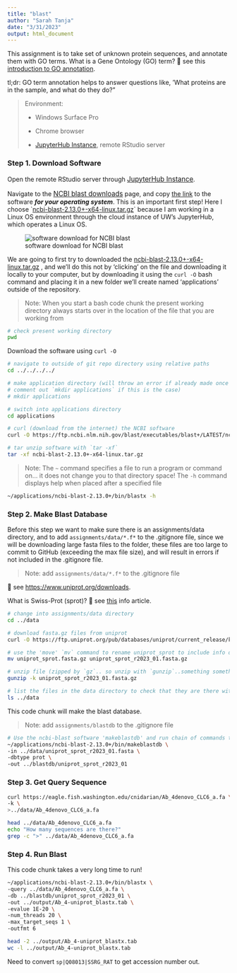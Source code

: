```yaml
---
title: "blast"
author: "Sarah Tanja"
date: "3/31/2023"
output: html_document
---
```


This assignment is to take set of unknown protein sequences, and annotate them with GO terms. What is a Gene Ontology (GO) term? 👀 see this [introduction to GO annotation](http://geneontology.org/docs/go-annotations/).

tl;dr: GO term annotation helps to answer questions like, 'What proteins are in the sample, and what do they do?"

> Environment:
>
> -   Windows Surface Pro
>
> -   Chrome browser
>
> -   [JupyterHub Instance](https://jupyter.rttl.uw.edu/2023-spring-fish-546-a), remote RStudio server

### Step 1. Download Software

Open the remote RStudio server through [JupyterHub Instance](https://jupyter.rttl.uw.edu/2023-spring-fish-546-a){style="font-size: 11.4pt;"}.

Navigate to the [NCBI blast downloads](https://ftp.ncbi.nlm.nih.gov/blast/executables/blast+/LATEST/){style="font-size: 11.4pt;"} page, and copy [the link]{.underline} to the software ***for your operating system***. This is an important first step! Here I choose \`[ncbi-blast-2.13.0+-x64-linux.tar.gz](https://ftp.ncbi.nlm.nih.gov/blast/executables/blast+/LATEST/ncbi-blast-2.13.0+-x64-linux.tar.gz)\` because I am working in a Linux OS environment through the cloud instance of UW's JupyterHub, which operates a Linux OS.

![software download for NCBI blast](ncbiblastdownload.png)

We are going to first try to downloaded the [ncbi-blast-2.13.0+-x64-linux.tar.gz](https://ftp.ncbi.nlm.nih.gov/blast/executables/blast+/LATEST/ncbi-blast-2.13.0+-x64-linux.tar.gz) , and we'll do this not by 'clicking' on the file and downloading it locally to your computer, but by downloading it using the `curl -O` bash command and placing it in a new folder we'll create named 'applications' outside of the repository.

> Note: When you start a bash code chunk the present working directory always starts over in the location of the file that you are working from

```bash
# check present working directory
pwd
```

Download the software using `curl -O`

```bash
# navigate to outside of git repo directory using relative paths
cd ../../../../

# make application directory (will throw an error if already made once
# comment out `mkdir applications` if this is the case)
# mkdir applications

# switch into applications directory
cd applications

# curl (download from the internet) the NCBI software
curl -O https://ftp.ncbi.nlm.nih.gov/blast/executables/blast+/LATEST/ncbi-blast-2.13.0+-x64-linux.tar.gz

# tar unzip software with `tar -xf`
tar -xf ncbi-blast-2.13.0+-x64-linux.tar.gz
```

> Note: The `~` command specifies a file to run a program or command on... it does not change you to that directory space! The `-h` command displays help when placed after a specified file

```bash
~/applications/ncbi-blast-2.13.0+/bin/blastx -h
```

### Step 2. Make Blast Database

Before this step we want to make sure there is an assignments/data directory, and to add `assignments/data/*.f*` to the .gitignore file, since we will be downloading large fasta files to the folder, these files are too large to commit to GitHub (exceeding the max file size), and will result in errors if not included in the .gitignore file.

> Note: add `assignments/data/*.f*` to the .gitignore file

👀 see <https://www.uniprot.org/downloads>.

What is Swiss-Prot (sprot)? 👀 see [this](https://www.uniprot.org/help/uniprotkb_sections) info article.

```bash
# change into assignments/data directory
cd ../data

# download fasta.gz files from uniprot
curl -O https://ftp.uniprot.org/pub/databases/uniprot/current_release/knowledgebase/complete/uniprot_sprot.fasta.gz

# use the 'move' `mv` command to rename uniprot_sprot to include info on year & assignment number
mv uniprot_sprot.fasta.gz uniprot_sprot_r2023_01.fasta.gz

# unzip file (zipped by `gz`.. so unzip with `gunzip`..something something)
gunzip -k uniprot_sprot_r2023_01.fasta.gz

# list the files in the data directory to check that they are there with the right names
ls ../data
```

This code chunk will make the blast database.

> Note: add `assignments/blastdb` to the .gitignore file

```bash
# Use the ncbi-blast software 'makeblastdb' and run chain of commands to make a database using the fasta files in a new blastdb folder
~/applications/ncbi-blast-2.13.0+/bin/makeblastdb \
-in ../data/uniprot_sprot_r2023_01.fasta \
-dbtype prot \
-out ../blastdb/uniprot_sprot_r2023_01
```

### Step 3. Get Query Sequence

```bash
curl https://eagle.fish.washington.edu/cnidarian/Ab_4denovo_CLC6_a.fa \
-k \
>../data/Ab_4denovo_CLC6_a.fa
```

```bash
head ../data/Ab_4denovo_CLC6_a.fa
echo "How many sequences are there?"
grep -c ">" ../data/Ab_4denovo_CLC6_a.fa
```

### Step 4. Run Blast

This code chunk takes a very long time to run!

```bash
~/applications/ncbi-blast-2.13.0+/bin/blastx \
-query ../data/Ab_4denovo_CLC6_a.fa \
-db ../blastdb/uniprot_sprot_r2023_01 \
-out ../output/Ab_4-uniprot_blastx.tab \
-evalue 1E-20 \
-num_threads 20 \
-max_target_seqs 1 \
-outfmt 6
```

```bash
head -2 ../output/Ab_4-uniprot_blastx.tab
wc -l ../output/Ab_4-uniprot_blastx.tab
```

Need to convert `sp|Q08013|SSRG_RAT` to get accession number out.

